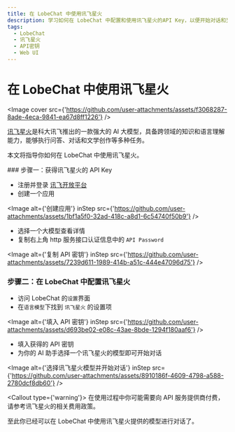 ```yaml
---
title: 在 LobeChat 中使用讯飞星火
description: 学习如何在 LobeChat 中配置和使用讯飞星火的API Key，以便开始对话和交互。
tags:
  - LobeChat
  - 讯飞星火
  - API密钥
  - Web UI
---
```


# 在 LobeChat 中使用讯飞星火

<Image cover src={'https://github.com/user-attachments/assets/f3068287-8ade-4eca-9841-ea67d8ff1226'} />

[讯飞星火](https://xinghuo.xfyun.cn/)是科大讯飞推出的一款强大的 AI 大模型，具备跨领域的知识和语言理解能力，能够执行问答、对话和文学创作等多种任务。

本文将指导你如何在 LobeChat 中使用讯飞星火。

<Steps>
  ### 步骤一：获得讯飞星火的 API Key

  - 注册并登录 [讯飞开放平台](https://console.xfyun.cn/)
  - 创建一个应用

  <Image alt={'创建应用'} inStep src={'https://github.com/user-attachments/assets/1bf1a5f0-32ad-418c-a8d1-6c54740f50b9'} />

  - 选择一个大模型查看详情
  - 复制右上角 http 服务接口认证信息中的 `API Password`

  <Image alt={'复制 API 密钥'} inStep src={'https://github.com/user-attachments/assets/7239d611-1989-414b-a51c-444e47096d75'} />

  ### 步骤二：在 LobeChat 中配置讯飞星火

  - 访问 LobeChat 的`设置`界面
  - 在`语言模型`下找到 `讯飞星火` 的设置项

  <Image alt={'填入 API 密钥'} inStep src={'https://github.com/user-attachments/assets/d693be02-e08c-43ae-8bde-1294f180aaf6'} />

  - 填入获得的 API 密钥
  - 为你的 AI 助手选择一个讯飞星火的模型即可开始对话

  <Image alt={'选择讯飞星火模型并开始对话'} inStep src={'https://github.com/user-attachments/assets/8910186f-4609-4798-a588-2780dcf8db60'} />

  <Callout type={'warning'}>
    在使用过程中你可能需要向 API 服务提供商付费，请参考讯飞星火的相关费用政策。
  </Callout>
</Steps>

至此你已经可以在 LobeChat 中使用讯飞星火提供的模型进行对话了。
